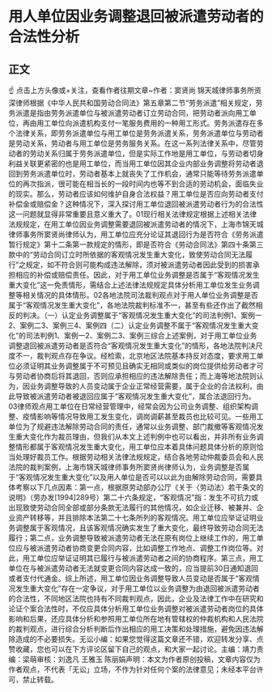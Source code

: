 # 用人单位因业务调整退回被派遣劳动者的合法性分析
## 正文
☝ 点击上方头像或+关注，查看作者往期文章~作者：窦贤尚 锦天城律师事务所资深律师根据《中华人民共和国劳动合同法》第五章第二节“劳务派遣”相关规定，劳务派遣是指由劳务派遣单位与被派遣劳动者订立劳动合同，把劳动者派向用工单位，再由用工单位向派遣机构支付一笔服务费用的一种用工形式。劳务派遣存在多个法律关系，即劳务派遣单位与用工单位是劳务派遣关系，劳务派遣单位与劳动者是劳动关系，劳动者与用工单位是劳务服务关系。在这一系列法律关系中，尽管劳动者的劳动关系归属于劳务派遣单位，但是实际工作地是用工单位，与劳动者切身利益关联更紧密的也是用工单位，而当用工单位因其企业内部业务调整将劳动者退回到劳务派遣单位时，劳动者基本上就丧失了工作机会，通常只能等待劳务派遣单位的再次指派，很可能在相当长的一段时间内也等不到合适的劳动机会，面临失业的现实。那么，劳动者应该如何维护自身合法权益？用工单位是否应向劳动者支付补偿金或赔偿金？这种情况下，深入探讨用工单位退回被派遣劳动者行为的合法性这一问题就显得非常重要且意义重大了。01现行相关法律规定根据上述相关法律法规规定，在用工单位因业务调整需要退回被派遣劳动者的情况下，上海市锦天城律师事务所窦贤尚律师认为，用工单位应充分论证其退回行为是否符合《劳务派遣暂行规定》第十二条第一款规定的情形，即是否符合《劳动合同法》第四十条第三款中的“劳动合同订立时所依据的客观情况发生重大变化，致使劳动合同无法履行”之规定，如不符合则可能构成违法解除，须对被派遣劳动者因此受到的损害承担相应的补偿或赔偿责任。因此，对于用工单位业务调整是否属于“客观情况发生重大变化”这一免责情形，需结合上述法律法规规定具体分析用工单位发生业务调整等相关情况的具体情形。02各地法院司法裁判观点对于用人单位业务调整是否属于“客观情况发生重大变化”，各地法院裁判标准不一，甚至有些还作出了截然相反的判决。（一）认定业务调整属于“客观情况发生重大变化”的司法判例1、案例一2、案例二3、案例三4、案例四（二）认定业务调整不属于“客观情况发生重大变化”的司法判例1、案例一2、案例二3、案例三综合上述案例，对于用工单位业务调整退回被派遣劳动者是否符合“客观情况发生重大变化”的情形，各地法院判决尺度不一，裁判观点存在争议。经检索，北京地区法院基本持反对态度，要求用工单位必须证明其业务调整属于不可预见且确实无相同或类似的岗位提供给劳动者才可与劳动者协商后将其退回，否则应承担相应的违法解除责任；而上海等地法院则认为，因业务调整导致的人员变动属于企业正常经营需要，属于企业的合法权利，由此导致被派遣劳动者被退回应属于“客观情况发生重大变化”，属合法退回行为。03律师观点用工单位在日常经营管理中，经常会因为公司业务调整、组织架构调整、疫情影响等情况导致用工发生变化，调岗调薪甚至裁员也比较可见。一些用工单位为了规避违法解除劳动合同的责任，通常以业务调整、部门裁撤等客观情况发生重大变化作为裁员理由，但我们从本文上述判例中也可以看出，并非所有业务调整情形都属于客观情况发生重大变化，用工单位应本着具体问题具体分析的原则恰当处理好裁员工作。根据劳动相关法律法规规定，结合各地劳动仲裁委员会和人民法院的裁判案例，上海市锦天城律师事务所窦贤尚律师认为，业务调整是否属于“客观情况发生重大变化”以及用人单位是否可以以此为由解除劳动合同，需要具体考察以下几点因素：第一点，根据原劳动部办公厅《关于〈劳动法〉若干条文的说明》（劳办发[1994]289号）第二十六条规定，“客观情况”指：发生不可抗力或出现致使劳动合同全部或部分条款无法履行的其他情况，如企业迁移、被兼并、企业资产转移等，并且排除本法第二十七条所列的客观情况。用工单位应举证证明业务调整属于客观情况，且该客观情况确实发生了重大变化，最终导致劳动合同无法履行；第二点，业务调整导致被派遣劳动者无法在原有岗位上继续工作的，用工单位应与被派遣劳动者协商变更合同内容，比如调整工作地点、调整工作岗位等。对此，用工单位应举证证明其已履行与被派遣劳动者之间的协商程序。第三点，用工单位在与被派遣劳动者无法就变更合同内容达成一致的，应当提前30日通知退回或者支付代通金。综上所述，用工单位因业务调整导致人员变动是否属于“客观情况发生重大变化”存在一定争议，对于用工单位以业务调整为由退回被派遣劳动者的合法性，不同地区法院也持有不同裁判观点，因此，企业及法律工作中在研究和论证个案合法性时，不仅应具体分析用工单位业务调整对被派遣劳动者岗位的具体影响和后果，还应具体分析和参照用工单位所在地有管辖权的仲裁机构和人民法院的裁判观点，进行综合分析判断后作出相应的用工决策和处理措施，避免因违法解除造成的不必要损失。无讼小编：如果您觉得这篇文章还不错，欢迎转发分享、点赞收藏，您也可以在下方评论区留下自己的观点，和大家一起讨论。主编：靖力责编：梁萌审核：刘逸凡 王雅玉 陈丽娟声明：本文为作者原创投稿，文章内容仅为作者观点，不代表「无讼」立场，不作为针对任何个案的法律意见；未经本平台许可，禁止转载。